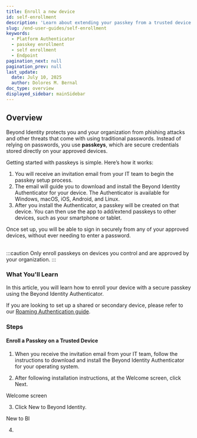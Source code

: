 ```yaml
---
title: Enroll a new device
id: self-enrollment
description: 'Learn about extending your passkey from a trusted device to a new device.'
slug: /end-user-guides/self-enrollment
keywords:
  - Platform Authenticator
  - passkey enrollment
  - self enrollment
  - Endpoint
pagination_next: null
pagination_prev: null
last_update:
  date: July 10, 2025
  author: Dolores M. Bernal
doc_type: overview
displayed_sidebar: mainSidebar
---
```


## Overview

Beyond Identity protects you and your organization from phishing attacks and other threats that come with using traditional passwords. Instead of relying on passwords, you use **passkeys**, which are secure credentials stored directly on your approved devices.

Getting started with passkeys is simple. Here’s how it works:

1. You will receive an invitation email from your IT team to begin the passkey setup process.
2. The email will guide you to download and install the Beyond Identity Authenticator for your device. The Authenticator is available for Windows, macOS, iOS, Android, and Linux.
3. After you install the Authenticator, a passkey will be created on that device. You can then use the app to add/extend passkeys to other devices, such as your smartphone or tablet.

Once set up, you will be able to sign in securely from any of your approved devices, without ever needing to enter a password.

<br/>
:::caution
Only enroll passkeys on devices you control and are approved by your organization.
:::
<br/>

### What You'll Learn

In this article, you will learn how to enroll your device with a secure passkey using the Beyond Identity Authenticator. 

If you are looking to set up a shared or secondary device, please refer to our [Roaming Authentication guide](https://docs.beyondidentity.com/docs/authentication-experience/roaming-authentication).


### Steps

#### Enroll a Passkey on a Trusted Device

1. When you receive the invitation email from your IT team, follow the instructions to download and install the Beyond Identity Authenticator for your operating system.

2. After following installation instructions, at the Welcome screen, click Next.  

Welcome screen

3. Click New to Beyond Identity.

New to BI

4. 